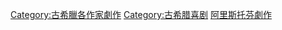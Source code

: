 {{catmore|阿里斯托芬}}

{{DEFAULTSORT:Aristophanes}}
[[Category:古希臘各作家劇作|Category:古希臘各作家劇作]]
[[Category:古希腊喜剧|Category:古希腊喜剧]]
[[Category:阿里斯托芬|阿里斯托芬劇作]]